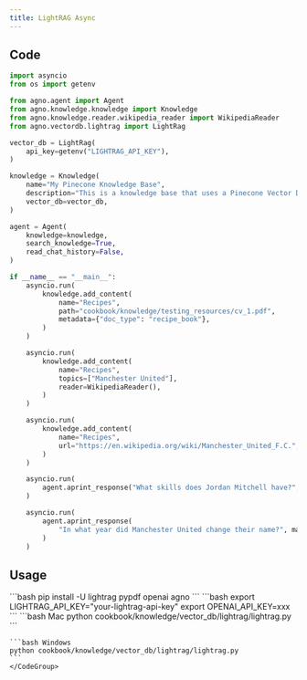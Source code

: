 ```yaml
---
title: LightRAG Async
---
```


## Code

```python cookbook/knowledge/vector_db/lightrag/lightrag.py
import asyncio
from os import getenv

from agno.agent import Agent
from agno.knowledge.knowledge import Knowledge
from agno.knowledge.reader.wikipedia_reader import WikipediaReader
from agno.vectordb.lightrag import LightRag

vector_db = LightRag(
    api_key=getenv("LIGHTRAG_API_KEY"),
)

knowledge = Knowledge(
    name="My Pinecone Knowledge Base",
    description="This is a knowledge base that uses a Pinecone Vector DB",
    vector_db=vector_db,
)

agent = Agent(
    knowledge=knowledge,
    search_knowledge=True,
    read_chat_history=False,
)

if __name__ == "__main__":
    asyncio.run(
        knowledge.add_content(
            name="Recipes",
            path="cookbook/knowledge/testing_resources/cv_1.pdf",
            metadata={"doc_type": "recipe_book"},
        )
    )

    asyncio.run(
        knowledge.add_content(
            name="Recipes",
            topics=["Manchester United"],
            reader=WikipediaReader(),
        )
    )

    asyncio.run(
        knowledge.add_content(
            name="Recipes",
            url="https://en.wikipedia.org/wiki/Manchester_United_F.C.",
        )
    )

    asyncio.run(
        agent.aprint_response("What skills does Jordan Mitchell have?", markdown=True)
    )

    asyncio.run(
        agent.aprint_response(
            "In what year did Manchester United change their name?", markdown=True
        )
    )
```

## Usage

<Steps>
  <Snippet file="create-venv-step.mdx" />

  <Step title="Install libraries">
    ```bash
    pip install -U lightrag pypdf openai agno
    ```
  </Step>

  <Step title="Set environment variables">
    ```bash
    export LIGHTRAG_API_KEY="your-lightrag-api-key"
    export OPENAI_API_KEY=xxx
    ```
  </Step>

  <Step title="Run Agent">
    <CodeGroup>
    ```bash Mac
    python cookbook/knowledge/vector_db/lightrag/lightrag.py
    ```

    ```bash Windows
    python cookbook/knowledge/vector_db/lightrag/lightrag.py
    ```
    </CodeGroup>
  </Step>
</Steps>